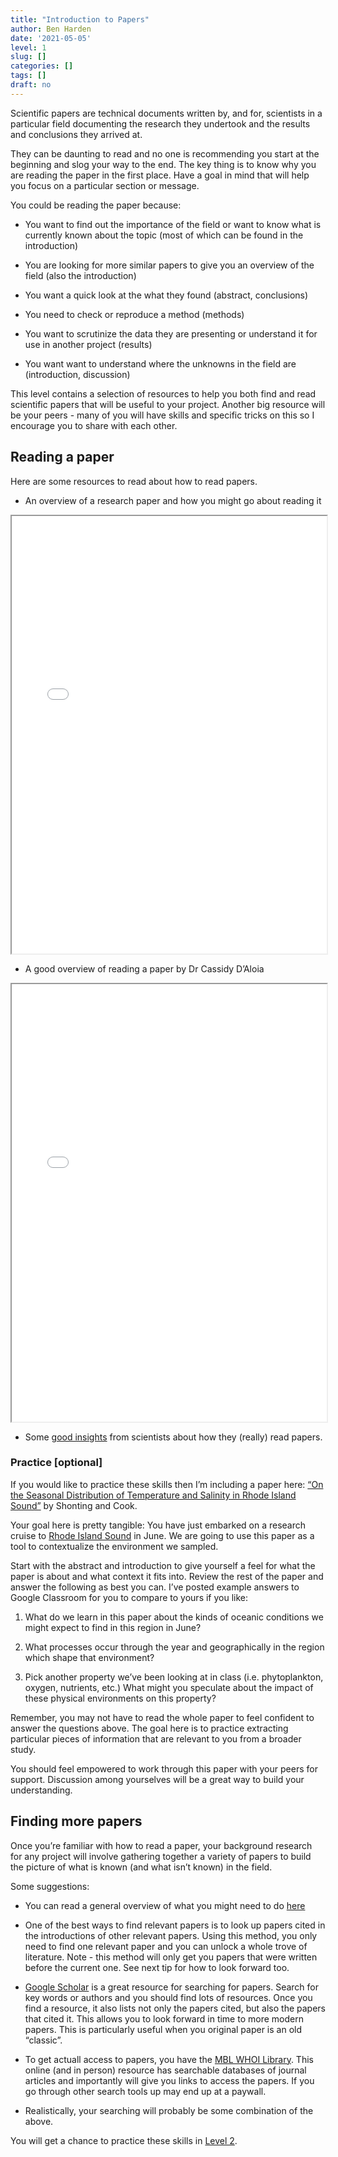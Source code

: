 ```yaml
---
title: "Introduction to Papers"
author: Ben Harden
date: '2021-05-05'
level: 1
slug: []
categories: []
tags: []
draft: no
---
```


Scientific papers are technical documents written by, and for, scientists in a particular field documenting the research they undertook and the results and conclusions they arrived at.

They can be daunting to read and no one is recommending you start at the beginning and slog your way to the end. The key thing is to know why you are reading the paper in the first place. Have a goal in mind that will help you focus on a particular section or message.

You could be reading the paper because:

- You want to find out the importance of the field or want to know what is currently known about the topic (most of which can be found in the introduction)

- You are looking for more similar papers to give you an overview of the field (also the introduction)

- You want a quick look at the what they found (abstract, conclusions)

- You need to check or reproduce a method (methods)

- You want to scrutinize the data they are presenting or understand it for use in another project (results)

- You want want to understand where the unknowns in the field are (introduction, discussion)

This level contains a selection of resources to help you both find and read scientific papers that will be useful to your project. Another big resource will be your peers - many of you will have skills and specific tricks on this so I encourage you to share with each other. 

## Reading a paper

Here are some resources to read about how to read papers.

* An overview of a research paper and how you might go about reading it

 <iframe src="intro_to_papers.pdf" width="100%" height="700"></iframe>
 
* A good overview of reading a paper by Dr Cassidy D'Aloia
 
<iframe src="paper_guide.pdf" width="100%" height="700"></iframe>
  
* Some [good insights](https://www.sciencemag.org/careers/2016/03/how-seriously-read-scientific-paper) from scientists about how they (really) read papers.

### Practice [optional]

If you would like to practice these skills then I'm including a paper here: ["On the Seasonal Distribution of Temperature and Salinity in Rhode Island Sound"](Shonting_et_al-1970-Limnology_and_Oceanography.pdf) by Shonting and Cook.

Your goal here is pretty tangible: You have just embarked on a research cruise to [Rhode Island Sound](https://en.wikipedia.org/wiki/Rhode_Island_Sound) in June. We are going to use this paper as a tool to contextualize the environment we sampled.

Start with the abstract and introduction to give yourself a feel for what the paper is about and what context it fits into. Review the rest of the paper and answer the following as best you can. I've posted example answers to Google Classroom for you to compare to yours if you like:

1. What do we learn in this paper about the kinds of oceanic conditions we might expect to find in this region in June?

2. What processes occur through the year and geographically in the region which shape that environment?

3. Pick another property we've been looking at in class (i.e. phytoplankton, oxygen, nutrients, etc.) What might you speculate about the impact of these physical environments on this property?

Remember, you may not have to read the whole paper to feel confident to answer the questions above. The goal here is to practice extracting particular pieces of information that are relevant to you from a broader study.

You should feel empowered to work through this paper with your peers for support. Discussion among yourselves will be a great way to build your understanding.


## Finding more papers

Once you're familiar with how to read a paper, your background research for any project will involve gathering together a variety of papers to build the picture of what is known (and what isn't known) in the field.

Some suggestions:

* You can read a general overview of what you might need to do [here](https://www.thoughtco.com/journal-articles-1857182)

* One of the best ways to find relevant papers is to look up papers cited in the introductions of other relevant papers. Using this method, you only need to find one relevant paper and you can unlock a whole trove of literature. Note - this method will only get you papers that were written before the current one. See next tip for how to look forward too.

* [Google Scholar](https://scholar.google.com/) is a great resource for searching for papers. Search for key words or authors and you should find lots of resources. Once you find a resource, it also lists not only the papers cited, but also the papers that cited it. This allows you to look forward in time to more modern papers. This is particularly useful when you original paper is an old "classic".

* To get actuall access to papers, you have the [MBL WHOI Library](https://mblwhoilibrary.org/). This online (and in person) resource has searchable databases of journal articles and importantly will give you links to access the papers. If you go through other search tools up may end up at a paywall. 

* Realistically, your searching will probably be some combination of the above.

You will get a chance to practice these skills in [Level 2](../level-2).

